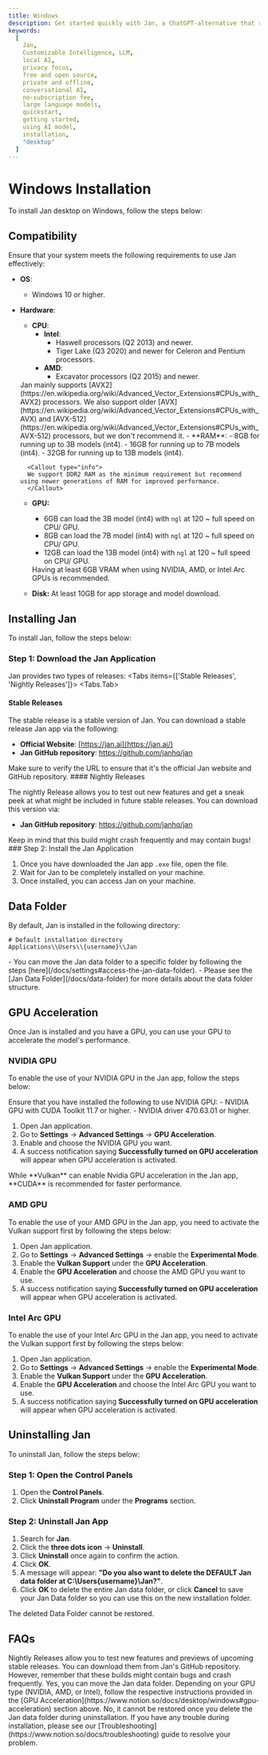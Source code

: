 ```yaml
---
title: Windows
description: Get started quickly with Jan, a ChatGPT-alternative that runs on your own computer, with a local API server. Learn how to install Jan and select an AI model to start chatting.
keywords:
  [
    Jan,
    Customizable Intelligence, LLM,
    local AI,
    privacy focus,
    free and open source,
    private and offline,
    conversational AI,
    no-subscription fee,
    large language models,
    quickstart,
    getting started,
    using AI model,
    installation,
    "desktop"
  ]
---
```




# Windows Installation
To install Jan desktop on Windows, follow the steps below:
## Compatibility

Ensure that your system meets the following requirements to use Jan effectively:

- **OS**:
    - Windows 10 or higher.
- **Hardware**:
    - **CPU**:
      - **Intel**:
        - Haswell processors (Q2 2013) and newer.
        - Tiger Lake (Q3 2020) and newer for Celeron and Pentium processors.
      - **AMD**: 
        - Excavator processors (Q2 2015) and newer.
    <Callout type="info">
    Jan mainly supports [AVX2](https://en.wikipedia.org/wiki/Advanced_Vector_Extensions#CPUs_with_AVX2) processors. We also support older [AVX](https://en.wikipedia.org/wiki/Advanced_Vector_Extensions#CPUs_with_AVX) and [AVX-512](https://en.wikipedia.org/wiki/Advanced_Vector_Extensions#CPUs_with_AVX-512) processors, but we don't recommend it.
    </Callout>
    - **RAM**:
        - 8GB for running up to 3B models (int4).
        - 16GB for running up to 7B models (int4).
        - 32GB for running up to 13B models (int4).
        
        <Callout type="info">
        We support DDR2 RAM as the minimum requirement but recommend using newer generations of RAM for improved performance.
        </Callout>
        
    - **GPU:**
        - 6GB can load the 3B model (int4) with `ngl` at 120 ~ full speed on CPU/ GPU.
        - 8GB can load the 7B model (int4) with `ngl` at 120 ~ full speed on CPU/ GPU.
        - 12GB can load the 13B model (int4) with `ngl` at 120 ~ full speed on CPU/ GPU.
        
        <Callout type="info">
        Having at least 6GB VRAM when using NVIDIA, AMD, or Intel Arc GPUs is recommended.
        </Callout>
    - **Disk:** At least 10GB for app storage and model download.

## Installing Jan

To install Jan, follow the steps below:

### Step 1: Download the Jan Application

Jan provides two types of releases:
<Tabs items={['Stable Releases', 'Nightly Releases']}>
<Tabs.Tab>
#### Stable Releases

The stable release is a stable version of Jan. You can download a stable release Jan app via the following:

- **Official Website**: [https://jan.ai](https://jan.ai/)
- **Jan GitHub repository**: https://github.com/janhq/jan

<Callout type="info">
Make sure to verify the URL to ensure that it's the official Jan website and GitHub repository.
</Callout>
</Tabs.Tab>
<Tabs.Tab>
#### Nightly Releases

The nightly Release allows you to test out new features and get a sneak peek at what might be included in future stable releases. You can download this version via:

- **Jan GitHub repository**: https://github.com/janhq/jan

<Callout type="info">
Keep in mind that this build might crash frequently and may contain bugs!
</Callout>
</Tabs.Tab>
</Tabs>
### Step 2: Install the Jan Application

1. Once you have downloaded the Jan app `.exe` file, open the file.
2. Wait for Jan to be completely installed on your machine.
3. Once installed, you can access Jan on your machine.

## Data Folder

By default, Jan is installed in the following directory:

```
# Default installation directory
Applications\\Users\\{username}\\Jan

```

<Callout type="info">
- You can move the Jan data folder to a specific folder by following the steps [here](/docs/settings#access-the-jan-data-folder).
- Please see the [Jan Data Folder](/docs/data-folder) for more details about the data folder structure.
</Callout>

## GPU Acceleration

Once Jan is installed and you have a GPU, you can use your GPU to accelerate the model's performance.

### NVIDIA GPU

To enable the use of your NVIDIA GPU in the Jan app, follow the steps below:

<Callout type="info">
Ensure that you have installed the following to use NVIDIA GPU:
- NVIDIA GPU with CUDA Toolkit 11.7 or higher.
- NVIDIA driver 470.63.01 or higher.
</Callout>

1. Open Jan application.
2. Go to **Settings** -> **Advanced Settings** -> **GPU Acceleration**.
3. Enable and choose the NVIDIA GPU you want.
4. A success notification saying **Successfully turned on GPU acceleration** will appear when GPU acceleration is activated.

<Callout type="info">
While **Vulkan** can enable Nvidia GPU acceleration in the Jan app, **CUDA** is recommended for faster performance.
</Callout>

### AMD GPU

To enable the use of your AMD GPU in the Jan app, you need to activate the Vulkan support first by following the steps below:

1. Open Jan application.
2. Go to **Settings** -> **Advanced Settings** -> enable the **Experimental Mode**.
3. Enable the **Vulkan Support** under the **GPU Acceleration**.
4. Enable the **GPU Acceleration** and choose the AMD GPU you want to use.
5. A success notification saying **Successfully turned on GPU acceleration** will appear when GPU acceleration is activated.

### Intel Arc GPU

To enable the use of your Intel Arc GPU in the Jan app, you need to activate the Vulkan support first by following the steps below:

1. Open Jan application.
2. Go to **Settings** -> **Advanced Settings** -> enable the **Experimental Mode**.
3. Enable the **Vulkan Support** under the **GPU Acceleration**.
4. Enable the **GPU Acceleration** and choose the Intel Arc GPU you want to use.
5. A success notification saying **Successfully turned on GPU acceleration** will appear when GPU acceleration is activated.

## Uninstalling Jan

To uninstall Jan, follow the steps below:

### Step 1: Open the Control Panels

1. Open the **Control Panels**.
2. Click **Uninstall Program** under the **Programs** section.

### Step 2: Uninstall Jan App

1. Search for **Jan**.
2. Click the **three dots icon** -> **Uninstall**.
3. Click **Uninstall** once again to confirm the action.
4. Click **OK**.
5. A message will appear: **"Do you also want to delete the DEFAULT Jan data folder at C:\Users\{username}\Jan?"**.
6. Click **OK** to delete the entire Jan data folder, or click **Cancel** to save your Jan Data folder so you can use this on the new installation folder.

<Callout type="warning">
The deleted Data Folder cannot be restored.
</Callout>

## FAQs

<FAQBox title="What are Nightly Releases, and how can I access them?">
Nightly Releases allow you to test new features and previews of upcoming stable releases. You can download them from Jan's GitHub repository. However, remember that these builds might contain bugs and crash frequently.
</FAQBox>
<FAQBox title="Can I move the Jan data folder to a different location?">
Yes, you can move the Jan data folder.
</FAQBox>
<FAQBox title="How do I enable GPU acceleration for better performance?">
Depending on your GPU type (NVIDIA, AMD, or Intel), follow the respective instructions provided in the [GPU Acceleration](https://www.notion.so/docs/desktop/windows#gpu-acceleration) section above.
</FAQBox>
<FAQBox title="Can I recover the deleted Jan data folder after uninstallation?">
No, it cannot be restored once you delete the Jan data folder during uninstallation.
</FAQBox>

<Callout type="warning">
If you have any trouble during installation, please see our [Troubleshooting](https://www.notion.so/docs/troubleshooting) guide to resolve your problem.
</Callout>